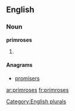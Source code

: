 ==English==

===Noun===
'''primroses'''

# {{plural of|[[primrose]]}}

====Anagrams====
* [[promisers]]

[[Category:English plurals]]

[[ar:primroses]]
[[fr:primroses]]